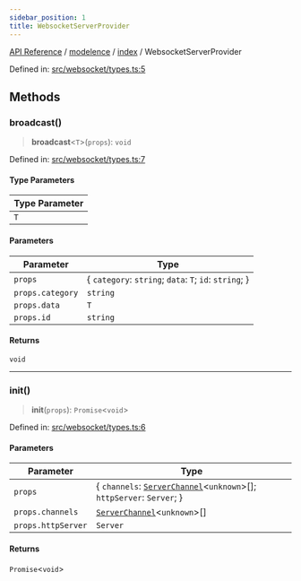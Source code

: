 ```yaml
---
sidebar_position: 1
title: WebsocketServerProvider
---
```


[API Reference](/api-reference/modelence/index/interfaces/../../../index) / [modelence](/api-reference/modelence/index/interfaces/../../index) / [index](/api-reference/modelence/index/interfaces/../index) / WebsocketServerProvider

Defined in: [src/websocket/types.ts:5](https://github.com/modelence/modelence/blob/656d4e4c01b88903ac6c14e3993c6fa92ee12257/packages/modelence/src/websocket/types.ts#L5)

## Methods

### broadcast()

> **broadcast**\<`T`\>(`props`): `void`

Defined in: [src/websocket/types.ts:7](https://github.com/modelence/modelence/blob/656d4e4c01b88903ac6c14e3993c6fa92ee12257/packages/modelence/src/websocket/types.ts#L7)

#### Type Parameters

| Type Parameter |
| ------ |
| `T` |

#### Parameters

| Parameter | Type |
| ------ | ------ |
| `props` | \{ `category`: `string`; `data`: `T`; `id`: `string`; \} |
| `props.category` | `string` |
| `props.data` | `T` |
| `props.id` | `string` |

#### Returns

`void`

***

### init()

> **init**(`props`): `Promise`\<`void`\>

Defined in: [src/websocket/types.ts:6](https://github.com/modelence/modelence/blob/656d4e4c01b88903ac6c14e3993c6fa92ee12257/packages/modelence/src/websocket/types.ts#L6)

#### Parameters

| Parameter | Type |
| ------ | ------ |
| `props` | \{ `channels`: [`ServerChannel`](/api-reference/modelence/index/interfaces/../../server/classes/ServerChannel)\<`unknown`\>[]; `httpServer`: `Server`; \} |
| `props.channels` | [`ServerChannel`](/api-reference/modelence/index/interfaces/../../server/classes/ServerChannel)\<`unknown`\>[] |
| `props.httpServer` | `Server` |

#### Returns

`Promise`\<`void`\>
